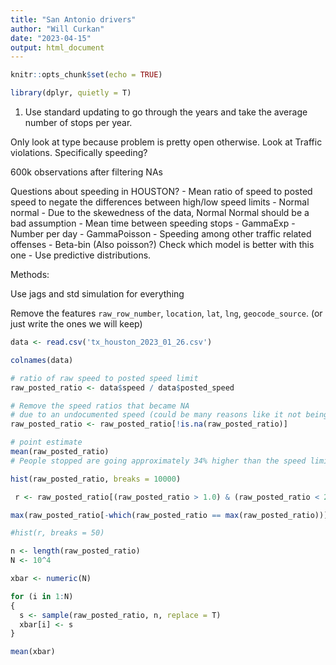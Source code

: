 ```yaml
---
title: "San Antonio drivers"
author: "Will Curkan"
date: "2023-04-15"
output: html_document
---
```


```r
knitr::opts_chunk$set(echo = TRUE)
```

```r
library(dplyr, quietly = T)
```

1. Use standard updating to go through the years and take the average number of stops per year.

Only look at type because problem is pretty open otherwise. Look at Traffic violations. Specifically speeding?

600k observations after filtering NAs

Questions about speeding in HOUSTON?
- Mean ratio of speed to posted speed to negate the differences between high/low speed limits
  - Normal normal
  - Due to the skewedness of the data, Normal Normal should be a bad assumption
- Mean time between speeding stops
  - GammaExp
- Number per day
  - GammaPoisson
- Speeding among other traffic related offenses
  - Beta-bin (Also poisson?) Check which model is better with this one
- Use predictive distributions.

Methods:

Use jags and std simulation for everything


Remove the features `raw_row_number`, `location`, `lat`, `lng`, `geocode_source`. (or just write the ones we will keep)

```r
data <- read.csv('tx_houston_2023_01_26.csv')
```

```r
colnames(data)
```

```r
# ratio of raw speed to posted speed limit
raw_posted_ratio <- data$speed / data$posted_speed

# Remove the speed ratios that became NA
# due to an undocumented speed (could be many reasons like it not being a speeding violation, or officer error)
raw_posted_ratio <- raw_posted_ratio[!is.na(raw_posted_ratio)]

# point estimate
mean(raw_posted_ratio)
# People stopped are going approximately 34% higher than the speed limit
```

```r
hist(raw_posted_ratio, breaks = 10000)
```

```r
 r <- raw_posted_ratio[(raw_posted_ratio > 1.0) & (raw_posted_ratio < 2.5)]
```

```r
max(raw_posted_ratio[-which(raw_posted_ratio == max(raw_posted_ratio))])

#hist(r, breaks = 50)

n <- length(raw_posted_ratio)
N <- 10^4

xbar <- numeric(N)

for (i in 1:N)
{
  s <- sample(raw_posted_ratio, n, replace = T)
  xbar[i] <- s
}

mean(xbar)
```


